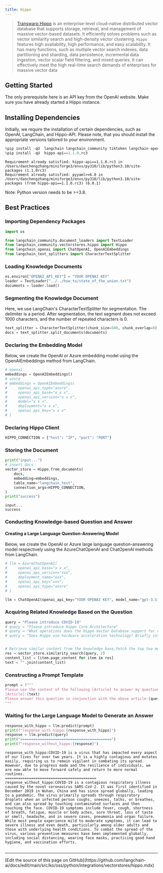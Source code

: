 ```yaml
---
title: Hippo
---
```


>[Transwarp Hippo](https://www.transwarp.cn/en/subproduct/hippo) is an enterprise-level cloud-native distributed vector database that supports storage, retrieval, and management of massive vector-based datasets. It efficiently solves problems such as vector similarity search and high-density vector clustering. `Hippo` features high availability, high performance, and easy scalability. It has many functions, such as multiple vector search indexes, data partitioning and sharding, data persistence, incremental data ingestion, vector scalar field filtering, and mixed queries. It can effectively meet the high real-time search demands of enterprises for massive vector data

## Getting Started

The only prerequisite here is an API key from the OpenAI website. Make sure you have already started a Hippo instance.

## Installing Dependencies

Initially, we require the installation of certain dependencies, such as OpenAI, LangChain, and Hippo-API. Please note, that you should install the appropriate versions tailored to your environment.

```python
%pip install -qU  langchain langchain_community tiktoken langchain-openai
%pip install -qU  hippo-api==1.1.0.rc3
```

```output
Requirement already satisfied: hippo-api==1.1.0.rc3 in /Users/daochengzhang/miniforge3/envs/py310/lib/python3.10/site-packages (1.1.0rc3)
Requirement already satisfied: pyyaml>=6.0 in /Users/daochengzhang/miniforge3/envs/py310/lib/python3.10/site-packages (from hippo-api==1.1.0.rc3) (6.0.1)
```

Note: Python version needs to be >=3.8.

## Best Practices

### Importing Dependency Packages

```python
import os

from langchain_community.document_loaders import TextLoader
from langchain_community.vectorstores.hippo import Hippo
from langchain_openai import ChatOpenAI, OpenAIEmbeddings
from langchain_text_splitters import CharacterTextSplitter
```

### Loading Knowledge Documents

```python
os.environ["OPENAI_API_KEY"] = "YOUR OPENAI KEY"
loader = TextLoader("../../how_to/state_of_the_union.txt")
documents = loader.load()
```

### Segmenting the Knowledge Document

Here, we use LangChain's CharacterTextSplitter for segmentation. The delimiter is a period. After segmentation, the text segment does not exceed 1000 characters, and the number of repeated characters is 0.

```python
text_splitter = CharacterTextSplitter(chunk_size=500, chunk_overlap=0)
docs = text_splitter.split_documents(documents)
```

### Declaring the Embedding Model

Below, we create the OpenAI or Azure embedding model using the OpenAIEmbeddings method from LangChain.

```python
# openai
embeddings = OpenAIEmbeddings()
# azure
# embeddings = OpenAIEmbeddings(
#     openai_api_type="azure",
#     openai_api_base="x x x",
#     openai_api_version="x x x",
#     model="x x x",
#     deployment="x x x",
#     openai_api_key="x x x"
# )
```

### Declaring Hippo Client

```python
HIPPO_CONNECTION = {"host": "IP", "port": "PORT"}
```

### Storing the Document

```python
print("input...")
# insert docs
vector_store = Hippo.from_documents(
    docs,
    embedding=embeddings,
    table_name="langchain_test",
    connection_args=HIPPO_CONNECTION,
)
print("success")
```

```output
input...
success
```

### Conducting Knowledge-based Question and Answer

#### Creating a Large Language Question-Answering Model

Below, we create the OpenAI or Azure large language question-answering model respectively using the AzureChatOpenAI and ChatOpenAI methods from LangChain.

```python
# llm = AzureChatOpenAI(
#     openai_api_base="x x x",
#     openai_api_version="xxx",
#     deployment_name="xxx",
#     openai_api_key="xxx",
#     openai_api_type="azure"
# )

llm = ChatOpenAI(openai_api_key="YOUR OPENAI KEY", model_name="gpt-3.5-turbo-16k")
```

### Acquiring Related Knowledge Based on the Question

```python
query = "Please introduce COVID-19"
# query = "Please introduce Hippo Core Architecture"
# query = "What operations does the Hippo Vector Database support for vector data?"
# query = "Does Hippo use hardware acceleration technology? Briefly introduce hardware acceleration technology."


# Retrieve similar content from the knowledge base,fetch the top two most similar texts.
res = vector_store.similarity_search(query, 2)
content_list = [item.page_content for item in res]
text = "".join(content_list)
```

### Constructing a Prompt Template

```python
prompt = f"""
Please use the content of the following [Article] to answer my question. If you don't know, please say you don't know, and the answer should be concise."
[Article]:{text}
Please answer this question in conjunction with the above article:{query}
"""
```

### Waiting for the Large Language Model to Generate an Answer

```python
response_with_hippo = llm.predict(prompt)
print(f"response_with_hippo:{response_with_hippo}")
response = llm.predict(query)
print("==========================================")
print(f"response_without_hippo:{response}")
```

```output
response_with_hippo:COVID-19 is a virus that has impacted every aspect of our lives for over two years. It is a highly contagious and mutates easily, requiring us to remain vigilant in combating its spread. However, due to progress made and the resilience of individuals, we are now able to move forward safely and return to more normal routines.
==========================================
response_without_hippo:COVID-19 is a contagious respiratory illness caused by the novel coronavirus SARS-CoV-2. It was first identified in December 2019 in Wuhan, China and has since spread globally, leading to a pandemic. The virus primarily spreads through respiratory droplets when an infected person coughs, sneezes, talks, or breathes, and can also spread by touching contaminated surfaces and then touching the face. COVID-19 symptoms include fever, cough, shortness of breath, fatigue, muscle or body aches, sore throat, loss of taste or smell, headache, and in severe cases, pneumonia and organ failure. While most people experience mild to moderate symptoms, it can lead to severe illness and even death, particularly among older adults and those with underlying health conditions. To combat the spread of the virus, various preventive measures have been implemented globally, including social distancing, wearing face masks, practicing good hand hygiene, and vaccination efforts.
```

```python

```

---

<Callout icon="pen-to-square" iconType="regular">
  [Edit the source of this page on GitHub](https://github.com/langchain-ai/docs/edit/main/src/ko/oss/python/integrations/vectorstores/hippo.mdx)
</Callout>
